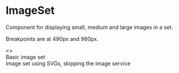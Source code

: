 
<Meta title="Core/Image Set" />

# ImageSet

Component for displaying small, medium and large images in a set.

Breakpoints are at 490px and 980px.

<Preview>
  <Story name="Example">
    <>
      <div>Basic image set</div>
      <ImageSet
        alt="Demo image set"
        sources={{
          small: '61b2c912-0d49-11ea-bb52-34c8d9dc6d84',
          medium: '5f35b8b6-0d49-11ea-bb52-34c8d9dc6d84',
          large: '5c9b8478-0d49-11ea-bb52-34c8d9dc6d84',
        }}
      />
      <div>Image set using SVGs, skipping the image service</div>
      <ImageSet
        alt="Demo image set"
        sources={{
          small: 'https://ig.ft.com/autograph/graphics/us-2020-polltracker.svg?frame=webS',
          medium: 'https://ig.ft.com/autograph/graphics/us-2020-polltracker.svg?frame=webM',
          large: 'https://ig.ft.com/autograph/graphics/us-2020-polltracker.svg?frame=webM',
        }}
        skipImageService
      />
    </>
  </Story>
</Preview>
